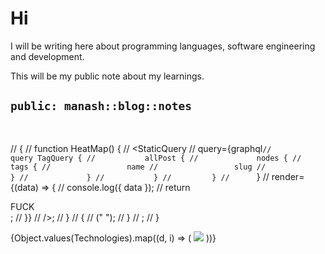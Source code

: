 # Hi

I will be writing here about programming languages, software engineering and development.

This will be my public note about my learnings.

## `public: manash::blog::notes`

<br />

// {
//   function HeatMap() {
//     <StaticQuery
//       query={graphql`
//         query TagQuery {
//           allPost {
//             nodes {
//               tags {
//                 name
//                 slug
//               }
//             }
//           }
//         }
//       `}
//       render={(data) => {
//         console.log({ data });
//         return <div>FUCK</div>;
//       }}
//     />;
//   }
//   {
//     (" ");
//   }
//   <HeatMap />;
// }

<Row>
  <Col xs={10} sm={8} md={6} lg={4} xl={2}></Col>
  <Col>
    <span>
      {Object.values(Technologies).map((d, i) => (
        <img src={d} key={i} width={100} style={{ marginRight: "10px" }} />
      ))}
    </span>
  </Col>
  <Col xs={10} sm={8} md={6} lg={4} xl={2}></Col>
</Row>
